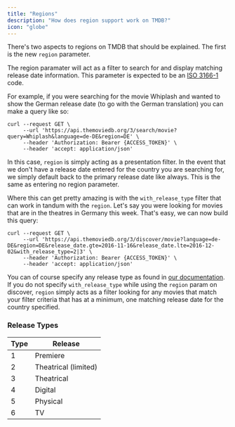 ```yaml
---
title: "Regions"
description: "How does region support work on TMDB?"
icon: "globe"
---
```



There's two aspects to regions on TMDB that should be explained. The first is the new `region` parameter.

The region paramater will act as a filter to search for and display matching release date information. This parameter is expected to be an [ISO 3166-1](https://en.wikipedia.org/wiki/ISO_3166-2) code.

For example, if you were searching for the movie Whiplash and wanted to show the German release date (to go with the German translation) you can make a query like so:
  ```shell Example German Request
  curl --request GET \
       --url 'https://api.themoviedb.org/3/search/movie?query=Whiplash&language=de-DE&region=DE' \
       --header 'Authorization: Bearer {ACCESS_TOKEN}' \
       --header 'accept: application/json'
  ```


In this case, `region` is simply acting as a presentation filter. In the event that we don't have a release date entered for the country you are searching for, we simply default back to the primary release date like always. This is the same as entering no region parameter.

Where this can get pretty amazing is with the `with_release_type` filter that can work in tandum with the `region`. Let's say you were looking for movies that are in the theatres in Germany this week. That's easy, we can now build this query:
  ```shell Example German Theatrical Request
  curl --request GET \
       --url 'https://api.themoviedb.org/3/discover/movie?language=de-DE&region=DE&release_date.gte=2016-11-16&release_date.lte=2016-12-02&with_release_type=2|3' \
       --header 'Authorization: Bearer {ACCESS_TOKEN}' \
       --header 'accept: application/json'
  ```


You can of course specify any release type as found in [our documentation](/api-reference/movies/release-dates). If you do not specify `with_release_type` while using the `region` param on discover, `region` simply acts as a filter looking for any movies that match your filter criteria that has at a minimum, one matching release date for the country specified.

### Release Types

| Type | Release              |
| ---- | -------------------- |
| 1    | Premiere             |
| 2    | Theatrical (limited) |
| 3    | Theatrical           |
| 4    | Digital              |
| 5    | Physical             |
| 6    | TV                   |
